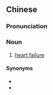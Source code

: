 ==Chinese==
{{zh-forms|type=12}}

===Pronunciation===
{{zh-pron
|m=xīnshuāijié
|cat=n
}}

===Noun===
{{zh-noun}}

# {{lb|zh|cardiology|pathology}} [[heart failure]]

====Synonyms====
* {{zh-l|心力衰竭}}
* {{zh-l|心臟衰竭}}
